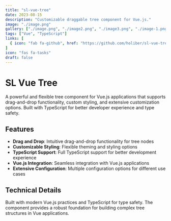 ```yaml
---
title: "sl-vue-tree"
date: 2023-08-15
description: "Customizable draggable tree component for Vue.js."
image: "./image.png"
gallery: ["./image.png", "./image2.png", "./image3.png", "./image-1.png"]
tags: ["Vue", "TypeScript"]
links: [
  { icon: "fab fa-github", href: "https://github.com/holiber/sl-vue-tree" }
]
icon: "fas fa-tasks"
draft: false
---
```


# SL Vue Tree

A powerful and flexible tree component for Vue.js applications that supports drag-and-drop functionality, custom styling, and extensive customization options. Built with TypeScript for better developer experience and type safety.

## Features

- **Drag and Drop**: Intuitive drag-and-drop functionality for tree nodes
- **Customizable Styling**: Flexible theming and styling options
- **TypeScript Support**: Full TypeScript support for better development experience
- **Vue.js Integration**: Seamless integration with Vue.js applications
- **Extensive Configuration**: Multiple configuration options for different use cases

## Technical Details

Built with modern Vue.js practices and TypeScript for type safety. The component provides a robust foundation for building complex tree structures in Vue applications.
